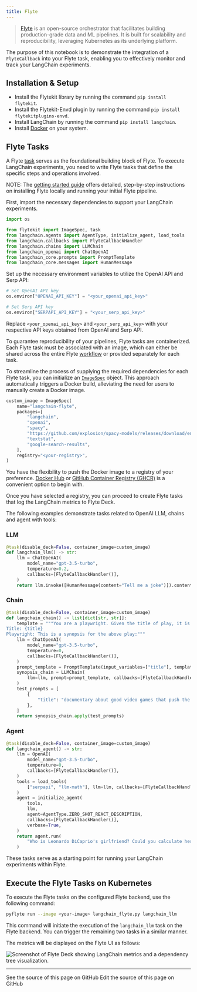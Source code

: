 ```yaml
---
title: Flyte
---
```


> [Flyte](https://github.com/flyteorg/flyte) is an open-source orchestrator that facilitates building production-grade data and ML pipelines.
> It is built for scalability and reproducibility, leveraging Kubernetes as its underlying platform.

The purpose of this notebook is to demonstrate the integration of a `FlyteCallback` into your Flyte task, enabling you to effectively monitor and track your LangChain experiments.

## Installation & Setup

- Install the Flytekit library by running the command `pip install flytekit`.
- Install the Flytekit-Envd plugin by running the command `pip install flytekitplugins-envd`.
- Install LangChain by running the command `pip install langchain`.
- Install [Docker](https://docs.docker.com/engine/install/) on your system.

## Flyte Tasks

A Flyte [task](https://docs.flyte.org/en/latest/user_guide/basics/tasks.html) serves as the foundational building block of Flyte.
To execute LangChain experiments, you need to write Flyte tasks that define the specific steps and operations involved.

NOTE: The [getting started guide](https://docs.flyte.org/projects/cookbook/en/latest/index.html) offers detailed, step-by-step instructions on installing Flyte locally and running your initial Flyte pipeline.

First, import the necessary dependencies to support your LangChain experiments.

```python
import os

from flytekit import ImageSpec, task
from langchain.agents import AgentType, initialize_agent, load_tools
from langchain.callbacks import FlyteCallbackHandler
from langchain.chains import LLMChain
from langchain_openai import ChatOpenAI
from langchain_core.prompts import PromptTemplate
from langchain_core.messages import HumanMessage
```

Set up the necessary environment variables to utilize the OpenAI API and Serp API:

```python
# Set OpenAI API key
os.environ["OPENAI_API_KEY"] = "<your_openai_api_key>"

# Set Serp API key
os.environ["SERPAPI_API_KEY"] = "<your_serp_api_key>"
```

Replace `<your_openai_api_key>` and `<your_serp_api_key>` with your respective API keys obtained from OpenAI and Serp API.

To guarantee reproducibility of your pipelines, Flyte tasks are containerized.
Each Flyte task must be associated with an image, which can either be shared across the entire Flyte [workflow](https://docs.flyte.org/en/latest/user_guide/basics/workflows.html) or provided separately for each task.

To streamline the process of supplying the required dependencies for each Flyte task, you can initialize an [`ImageSpec`](https://docs.flyte.org/en/latest/user_guide/customizing_dependencies/imagespec.html) object.
This approach automatically triggers a Docker build, alleviating the need for users to manually create a Docker image.

```python
custom_image = ImageSpec(
    name="langchain-flyte",
    packages=[
        "langchain",
        "openai",
        "spacy",
        "https://github.com/explosion/spacy-models/releases/download/en_core_web_sm-3.5.0/en_core_web_sm-3.5.0.tar.gz",
        "textstat",
        "google-search-results",
    ],
    registry="<your-registry>",
)
```

You have the flexibility to push the Docker image to a registry of your preference.
[Docker Hub](https://hub.docker.com/) or [GitHub Container Registry (GHCR)](https://docs.github.com/en/packages/working-with-a-github-packages-registry/working-with-the-container-registry) is a convenient option to begin with.

Once you have selected a registry, you can proceed to create Flyte tasks that log the LangChain metrics to Flyte Deck.

The following examples demonstrate tasks related to OpenAI LLM, chains and agent with tools:

### LLM

```python
@task(disable_deck=False, container_image=custom_image)
def langchain_llm() -> str:
    llm = ChatOpenAI(
        model_name="gpt-3.5-turbo",
        temperature=0.2,
        callbacks=[FlyteCallbackHandler()],
    )
    return llm.invoke([HumanMessage(content="Tell me a joke")]).content
```

### Chain

```python
@task(disable_deck=False, container_image=custom_image)
def langchain_chain() -> list[dict[str, str]]:
    template = """You are a playwright. Given the title of play, it is your job to write a synopsis for that title.
Title: {title}
Playwright: This is a synopsis for the above play:"""
    llm = ChatOpenAI(
        model_name="gpt-3.5-turbo",
        temperature=0,
        callbacks=[FlyteCallbackHandler()],
    )
    prompt_template = PromptTemplate(input_variables=["title"], template=template)
    synopsis_chain = LLMChain(
        llm=llm, prompt=prompt_template, callbacks=[FlyteCallbackHandler()]
    )
    test_prompts = [
        {
            "title": "documentary about good video games that push the boundary of game design"
        },
    ]
    return synopsis_chain.apply(test_prompts)
```

### Agent

```python
@task(disable_deck=False, container_image=custom_image)
def langchain_agent() -> str:
    llm = OpenAI(
        model_name="gpt-3.5-turbo",
        temperature=0,
        callbacks=[FlyteCallbackHandler()],
    )
    tools = load_tools(
        ["serpapi", "llm-math"], llm=llm, callbacks=[FlyteCallbackHandler()]
    )
    agent = initialize_agent(
        tools,
        llm,
        agent=AgentType.ZERO_SHOT_REACT_DESCRIPTION,
        callbacks=[FlyteCallbackHandler()],
        verbose=True,
    )
    return agent.run(
        "Who is Leonardo DiCaprio's girlfriend? Could you calculate her current age and raise it to the power of 0.43?"
    )
```

These tasks serve as a starting point for running your LangChain experiments within Flyte.

## Execute the Flyte Tasks on Kubernetes

To execute the Flyte tasks on the configured Flyte backend, use the following command:

```bash
pyflyte run --image <your-image> langchain_flyte.py langchain_llm
```

This command will initiate the execution of the `langchain_llm` task on the Flyte backend. You can trigger the remaining two tasks in a similar manner.

The metrics will be displayed on the Flyte UI as follows:

![Screenshot of Flyte Deck showing LangChain metrics and a dependency tree visualization.](https://ik.imagekit.io/c8zl7irwkdda/Screenshot_2023-06-20_at_1.23.29_PM_MZYeG0dKa.png?updatedAt=1687247642993 "Flyte Deck Metrics Display")

---

<CardGroup cols={2}>
  <Card title="View Source" icon="eye" href="https://github.com/langchain-ai/docs/blob/main/src/oss/python/integrations/providers/flyte.mdx">
    See the source of this page on GitHub
  </Card>
  <Card title="Edit Source" icon="pen-to-square" href="https://github.com/langchain-ai/docs/edit/main/src/oss/python/integrations/providers/flyte.mdx">
    Edit the source of this page on GitHub
  </Card>
</CardGroup>

